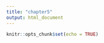 ```yaml
---
title: "chapter5"
output: html_document
---
```


```r
knitr::opts_chunk$set(echo = TRUE)
```

